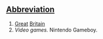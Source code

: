 ==[[Wiktionary:List of acronyms and abbreviations|Abbreviation]]==

# [[Great]] [[Britain]]
# ''Video games.'' Nintendo Gameboy.